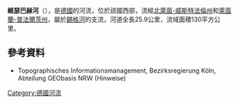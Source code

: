 {{Coord|50|47|4.23|N|7|43|54.3|E|display=title}}

'''維瑟巴赫河'''（{{lang-de|Wisser Bach}}），是[[德國|德國]]的河流，位於該國西部，流經[[北萊茵-威斯特法倫州|北萊茵-威斯特法倫州]]和[[萊茵蘭-普法爾茨州|萊茵蘭-普法爾茨州]]，屬於[[錫格河|錫格河]]的支流，河道全長25.9公里，流域面積130平方公里。

==參考資料==
*  Topographisches Informationsmanagement, Bezirksregierung Köln, Abteilung GEObasis NRW (Hinweise)

{{Germany-geo-stub}}
[[Category:德國河流|Category:德國河流]]